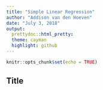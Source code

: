 ```yaml
---
title: "Simple Linear Regression"
author: "Addison van den Hoeven"
date: "July 3, 2018"
output: 
  prettydoc::html_pretty:
  theme: cayman
  highlight: github
---
```


```r
knitr::opts_chunk$set(echo = TRUE)
```

## Title



```r

```



```r

```
